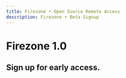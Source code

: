 ```yaml
---
title: Firezone • Open Source Remote Access
description: Firezone • Beta Signup
---
```


<div className="hero shadow--lw">
  <div className="container">
    <h1 className="hero__title">Firezone 1.0</h1>
    
  </div>
</div>

<h2 className="margin-bottom--lg">Sign up for early access.</h2>

<div className="container">
  <div className="row">
    <div className="col col--12">
      <HubspotForm
        region="na1"
        portalId="23723443"
        formId="1a618e17-ef54-4325-bf0e-ed2431cc8cd2"
      />
    </div>
  </div>
</div>

